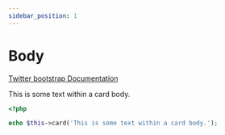 ```yaml
---
sidebar_position: 1
---
```



# Body

[Twitter bootstrap Documentation](https://getbootstrap.com/docs/4.5/components/card/#body)

<Tabs>
<TabItem value="result" label="Result" default><HtmlCode bootstrapVersion="4.5"><div class="card">
    <div class="card-body">
        This is some text within a card body.
    </div>
</div></HtmlCode></TabItem>
<TabItem value="source" label="Source">

```php
<?php

echo $this->card('This is some text within a card body.');

```

</TabItem>
</Tabs>
